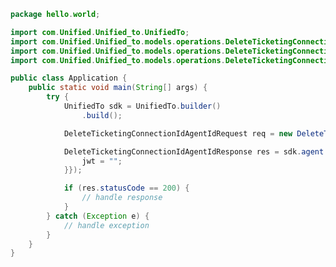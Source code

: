```java
package hello.world;

import com.Unified.Unified_to.UnifiedTo;
import com.Unified.Unified_to.models.operations.DeleteTicketingConnectionIdAgentIdRequest;
import com.Unified.Unified_to.models.operations.DeleteTicketingConnectionIdAgentIdResponse;
import com.Unified.Unified_to.models.operations.DeleteTicketingConnectionIdAgentIdSecurity;

public class Application {
    public static void main(String[] args) {
        try {
            UnifiedTo sdk = UnifiedTo.builder()
                .build();

            DeleteTicketingConnectionIdAgentIdRequest req = new DeleteTicketingConnectionIdAgentIdRequest("quibusdam", "unde");

            DeleteTicketingConnectionIdAgentIdResponse res = sdk.agent.deleteTicketingConnectionIdAgentId(req, new DeleteTicketingConnectionIdAgentIdSecurity("nulla") {{
                jwt = "";
            }});

            if (res.statusCode == 200) {
                // handle response
            }
        } catch (Exception e) {
            // handle exception
        }
    }
}
```

